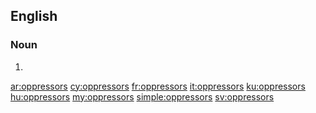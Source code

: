 ==English==

===Noun===
{{head|en|plural}}

# {{plural of|oppressor|lang=en}}

[[ar:oppressors]]
[[cy:oppressors]]
[[fr:oppressors]]
[[it:oppressors]]
[[ku:oppressors]]
[[hu:oppressors]]
[[my:oppressors]]
[[simple:oppressors]]
[[sv:oppressors]]